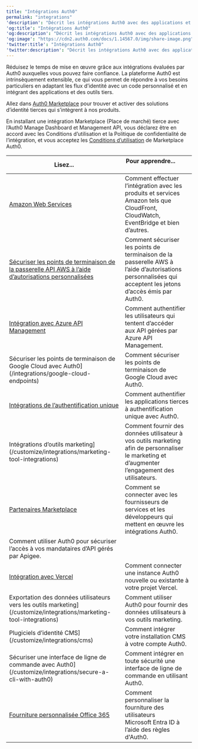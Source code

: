 ---
title: "Intégrations Auth0"
permalink: "integrations"
'description': "Décrit les intégrations Auth0 avec des applications et services tiers."
'og:title': "Intégrations Auth0"
'og:description': "Décrit les intégrations Auth0 avec des applications et services tiers."
'og:image': "https://cdn2.auth0.com/docs/1.14567.0/img/share-image.png"
'twitter:title': "Intégrations Auth0"
'twitter:description': "Décrit les intégrations Auth0 avec des applications et services tiers."
---

Réduisez le temps de mise en œuvre grâce aux intégrations évaluées par Auth0 auxquelles vous pouvez faire confiance. La plateforme Auth0 est intrinsèquement extensible, ce qui vous permet de répondre à vos besoins particuliers en adaptant les flux d’identité avec un code personnalisé et en intégrant des applications et des outils tiers.

Allez dans [Auth0 Marketplace](https://marketplace.auth0.com/) pour trouver et activer des solutions d’identité tierces qui s’intègrent à nos produits.

<Callout icon="file-lines" color="#0EA5E9" iconType="regular">

En installant une intégration Marketplace (Place de marché) tierce avec l’Auth0 Manage Dashboard et Management API, vous déclarez être en accord avec les Conditions d’utilisation et la Politique de confidentialité de l’intégration, et vous acceptez les [Conditions d’utilisation](https://auth0.com/legal) de Marketplace Auth0.

</Callout>

<table class="table"><thead>
<tr>
<th><strong>Lisez...</strong></th>
<th><strong>Pour apprendre...</strong>                                        </th>
</tr>
</thead>
<tbody>
<tr>
<td><a href="/docs/fr-ca/integrations/aws">Amazon Web Services</a></td>
<td>Comment effectuer l’intégration avec les produits et services Amazon tels que CloudFront, CloudWatch, EventBridge et bien d’autres.</td>
</tr>
<tr>
<td><a href="/docs/fr-ca/integrations/aws-api-gateway-custom-authorizers">Sécuriser les points de terminaison de la passerelle API AWS à l’aide d’autorisations personnalisées</a></td>
<td>Comment sécuriser les points de terminaison de la passerelle AWS à l’aide d’autorisations personnalisées qui acceptent les jetons d’accès émis par Auth0.</td>
</tr>
<tr>
<td><a href="/docs/fr-ca/integrations/azure-api-management">Intégration avec Azure API Management</a></td>
<td>Comment authentifier les utilisateurs qui tentent d’accéder aux API gérées par Azure API Management.</td>
</tr>
<tr>
<td>Sécuriser les points de terminaison de Google Cloud avec Auth0](/integrations/google-cloud-endpoints)</td>
<td>Comment sécuriser les points de terminaison de Google Cloud avec Auth0.</td>
</tr>
<tr>
<td><a href="/docs/fr-ca/integrations/sso-integrations">Intégrations de l’authentification unique</a></td>
<td>Comment authentifier les applications tierces à authentification unique avec Auth0.</td>
</tr>
<tr>
<td>Intégrations d’outils marketing](/customize/integrations/marketing-tool-integrations)</td>
<td>Comment fournir des données utilisateur à vos outils marketing afin de personnaliser le marketing et d’augmenter l’engagement des utilisateurs.</td>
</tr>
<tr>
<td><a href="/docs/fr-ca/integrations/marketplace-partners">Partenaires Marketplace</a></td>
<td>Comment se connecter avec les fournisseurs de services et les développeurs qui mettent en œuvre les intégrations Auth0.</td>
</tr>
<tr>
<td>Comment utiliser Auth0 pour sécuriser l’accès à vos mandataires d’API gérés par Apigee.</td>
<td></td>
</tr>
<tr>
<td><a href="/docs/fr-ca/customize/integrations/integrate-with-vercel">Intégration avec Vercel</a></td>
<td>Comment connecter une instance Auth0 nouvelle ou existante à votre projet Vercel.</td>
</tr>
<tr>
<td>Exportation des données utilisateurs vers les outils marketing](/customize/integrations/marketing-tool-integrations)</td>
<td>Comment utiliser Auth0 pour fournir des données utilisateurs à vos outils marketing.</td>
</tr>
<tr>
<td>Plugiciels d’identité CMS](/customize/integrations/cms)</td>
<td>Comment intégrer votre installation CMS à votre compte Auth0.</td>
</tr>
<tr>
<td>Sécuriser une interface de ligne de commande avec Auth0](/customize/integrations/secure-a-cli-with-auth0)</td>
<td>Comment intégrer en toute sécurité une interface de ligne de commande en utilisant Auth0.</td>
</tr>
<tr>
<td><a href="/docs/fr-ca/customize/integrations/office-365-custom-provisioning">Fourniture personnalisée Office 365</a></td>
<td>Comment personnaliser la fourniture des utilisateurs Microsoft Entra ID à l’aide des règles d'Auth0.</td>
</tr>
</tbody>
</table>